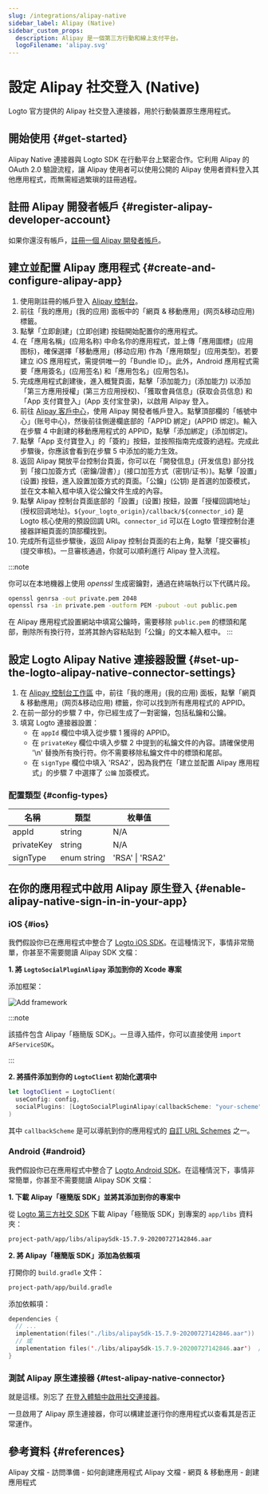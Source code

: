 ```yaml
---
slug: /integrations/alipay-native
sidebar_label: Alipay (Native)
sidebar_custom_props:
  description: Alipay 是一個第三方行動和線上支付平台。
  logoFilename: 'alipay.svg'
---
```



# 設定 Alipay 社交登入 (Native)

Logto 官方提供的 Alipay 社交登入連接器，用於行動裝置原生應用程式。

<GuideTip />

## 開始使用 \{#get-started}

Alipay Native 連接器與 Logto SDK 在行動平台上緊密合作。它利用 Alipay 的 OAuth 2.0 驗證流程，讓 Alipay 使用者可以使用公開的 Alipay 使用者資料登入其他應用程式，而無需經過繁瑣的註冊過程。

## 註冊 Alipay 開發者帳戶 \{#register-alipay-developer-account}

如果你還沒有帳戶，[註冊一個 Alipay 開發者帳戶](https://certifyweb.alipay.com/certify/reg/guide#/)。

## 建立並配置 Alipay 應用程式 \{#create-and-configure-alipay-app}

1. 使用剛註冊的帳戶登入 [Alipay 控制台](https://open.alipay.com/)。
2. 前往「我的應用」(我的应用) 面板中的「網頁 & 移動應用」(网页&移动应用) 標籤。
3. 點擊「立即創建」(立即创建) 按鈕開始配置你的應用程式。
4. 在「應用名稱」(应用名称) 中命名你的應用程式，並上傳「應用圖標」(应用图标)，確保選擇「移動應用」(移动应用) 作為「應用類型」(应用类型)。若要建立 iOS 應用程式，需提供唯一的「Bundle ID」。此外，Android 應用程式需要「應用簽名」(应用签名) 和「應用包名」(应用包名)。
5. 完成應用程式創建後，進入概覽頁面，點擊「添加能力」(添加能力) 以添加「第三方應用授權」(第三方应用授权)、「獲取會員信息」(获取会员信息) 和「App 支付寶登入」(App 支付宝登录)，以啟用 Alipay 登入。
6. 前往 [Alipay 客戶中心](https://b.alipay.com/index2.htm)，使用 Alipay 開發者帳戶登入。點擊頂部欄的「帳號中心」(账号中心)，然後前往側邊欄底部的「APPID 綁定」(APPID 绑定)。輸入在步驟 4 中創建的移動應用程式的 APPID，點擊「添加綁定」(添加绑定)。
7. 點擊「App 支付寶登入」的「簽約」按鈕，並按照指南完成簽約過程。完成此步驟後，你應該會看到在步驟 5 中添加的能力生效。
8. 返回 Alipay 開放平台控制台頁面，你可以在「開發信息」(开发信息) 部分找到「接口加簽方式（密鑰/證書）」(接口加签方式（密钥/证书）)。點擊「設置」(设置) 按鈕，進入設置加簽方式的頁面。「公鑰」(公钥) 是首選的加簽模式，並在文本輸入框中填入從公鑰文件生成的內容。
9. 點擊 Alipay 控制台頁面底部的「設置」(设置) 按鈕，設置「授權回調地址」(授权回调地址)。`${your_logto_origin}/callback/${connector_id}` 是 Logto 核心使用的預設回調 URI。`connector_id` 可以在 Logto 管理控制台連接器詳細頁面的頂部欄找到。
10. 完成所有這些步驟後，返回 Alipay 控制台頁面的右上角，點擊「提交審核」(提交审核)。一旦審核通過，你就可以順利進行 Alipay 登入流程。

:::note

你可以在本地機器上使用 _openssl_ 生成密鑰對，通過在終端執行以下代碼片段。

```bash
openssl genrsa -out private.pem 2048
openssl rsa -in private.pem -outform PEM -pubout -out public.pem
```

在 Alipay 應用程式設置網站中填寫公鑰時，需要移除 `public.pem` 的標頭和尾部，刪除所有換行符，並將其餘內容粘貼到「公鑰」的文本輸入框中。
:::

## 設定 Logto Alipay Native 連接器設置 \{#set-up-the-logto-alipay-native-connector-settings}

1. 在 [Alipay 控制台工作區](https://open.alipay.com/dev/workspace) 中，前往「我的應用」(我的应用) 面板，點擊「網頁 & 移動應用」(网页&移动应用) 標籤，你可以找到所有應用程式的 APPID。
2. 在前一部分的步驟 7 中，你已經生成了一對密鑰，包括私鑰和公鑰。
3. 填寫 Logto 連接器設置：
   - 在 `appId` 欄位中填入從步驟 1 獲得的 APPID。
   - 在 `privateKey` 欄位中填入步驟 2 中提到的私鑰文件的內容。請確保使用 '\n' 替換所有換行符。你不需要移除私鑰文件中的標頭和尾部。
   - 在 `signType` 欄位中填入 'RSA2'，因為我們在「建立並配置 Alipay 應用程式」的步驟 7 中選擇了 `公鑰` 加簽模式。

### 配置類型 \{#config-types}

| 名稱       | 類型        | 枚舉值          |
| ---------- | ----------- | --------------- |
| appId      | string      | N/A             |
| privateKey | string      | N/A             |
| signType   | enum string | 'RSA' \| 'RSA2' |

## 在你的應用程式中啟用 Alipay 原生登入 \{#enable-alipay-native-sign-in-in-your-app}

### iOS \{#ios}

我們假設你已在應用程式中整合了 [Logto iOS SDK](/quick-starts/swift)。在這種情況下，事情非常簡單，你甚至不需要閱讀 Alipay SDK 文檔：

**1. 將 `LogtoSocialPluginAlipay` 添加到你的 Xcode 專案**

添加框架：

<img src="/img/assets/add-framework.png" alt="Add framework" />

:::note

該插件包含 Alipay「極簡版 SDK」。一旦導入插件，你可以直接使用 `import AFServiceSDK`。

:::

**2. 將插件添加到你的 `LogtoClient` 初始化選項中**

```swift
let logtoClient = LogtoClient(
  useConfig: config,
  socialPlugins: [LogtoSocialPluginAlipay(callbackScheme: "your-scheme")]
)
```

其中 `callbackScheme` 是可以導航到你的應用程式的 [自訂 URL Schemes](https://developer.apple.com/documentation/xcode/defining-a-custom-url-scheme-for-your-app) 之一。

### Android \{#android}

我們假設你已在應用程式中整合了 [Logto Android SDK](/quick-starts/android)。在這種情況下，事情非常簡單，你甚至不需要閱讀 Alipay SDK 文檔：

**1. 下載 Alipay「極簡版 SDK」並將其添加到你的專案中**

從 [Logto 第三方社交 SDK](https://github.com/logto-io/social-sdks/blob/master/alipay/android/alipaySdk-15.7.9-20200727142846.aar) 下載 Alipay「極簡版 SDK」到專案的 `app/libs` 資料夾：

```bash
project-path/app/libs/alipaySdk-15.7.9-20200727142846.aar
```

**2. 將 Alipay「極簡版 SDK」添加為依賴項**

打開你的 `build.gradle` 文件：

```bash
project-path/app/build.gradle
```

添加依賴項：

```kotlin
dependencies {
  // ...
  implementation(files("./libs/alipaySdk-15.7.9-20200727142846.aar"))  // kotlin-script
  // 或
  implementation files('./libs/alipaySdk-15.7.9-20200727142846.aar')  // groovy-script
}
```

### 測試 Alipay 原生連接器 \{#test-alipay-native-connector}

就是這樣。別忘了 [在登入體驗中啟用社交連接器](/connectors/social-connectors/#enable-social-sign-in)。

一旦啟用了 Alipay 原生連接器，你可以構建並運行你的應用程式以查看其是否正常運作。

## 參考資料 \{#references}

<Url href="https://opendocs.alipay.com/support/01rau6">
  Alipay 文檔 - 訪問準備 - 如何創建應用程式
</Url>

<Url href="https://opendocs.alipay.com/open/200/105310">
  Alipay 文檔 - 網頁 & 移動應用 - 創建應用程式
</Url>
